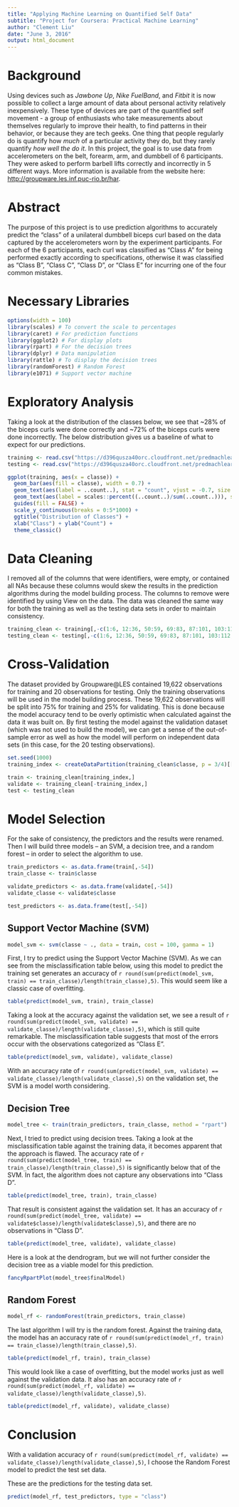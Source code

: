 ```yaml
---
title: "Applying Machine Learning on Quantified Self Data"
subtitle: "Project for Coursera: Practical Machine Learning"
author: "Clement Liu"
date: "June 3, 2016"
output: html_document
---
```


# Background

Using devices such as *Jawbone Up*, *Nike FuelBand*, and *Fitbit* it is now possible to collect a large amount of data about personal activity relatively inexpensively. These type of devices are part of the quantified self movement - a group of enthusiasts who take measurements about themselves regularly to improve their health, to find patterns in their behavior, or because they are tech geeks. One thing that people regularly do is quantify how *much* of a particular activity they do, but they rarely quantify *how well the do it*. In this project, the goal is to use data from accelerometers on the belt, forearm, arm, and dumbbell of 6 participants. They were asked to perform barbell lifts correctly and incorrectly in 5 different ways. More information is available from the website here: [http://groupware.les.inf.puc-rio.br/har](http://groupware.les.inf.puc-rio.br/har).

# Abstract

The purpose of this project is to use prediction algorithms to accurately predict the "class" of a unilateral dumbbell biceps curl based on the data captured by the accelerometers worn by the experiment participants. For each of the 6 participants, each curl was classified as "Class A" for being performed exactly according to specifications, otherwise it was classified as "Class B", "Class C", "Class D", or "Class E" for incurring one of the four common mistakes.

# Necessary Libraries

```r
options(width = 100)
library(scales) # To convert the scale to percentages
library(caret) # For prediction functions 
library(ggplot2) # For display plots
library(rpart) # For the decision trees
library(dplyr) # Data manipulation
library(rattle) # To display the decision trees
library(randomForest) # Random Forest
library(e1071) # Support vector machine
```

# Exploratory Analysis

Taking a look at the distribution of the classes below, we see that ~28% of the biceps curls were done correctly and ~72% of the biceps curls were done incorrectly. The below distribution gives us a baseline of what to expect for our predictions.

```r
training <- read.csv("https://d396qusza40orc.cloudfront.net/predmachlearn/pml-training.csv")
testing <- read.csv("https://d396qusza40orc.cloudfront.net/predmachlearn/pml-testing.csv")

ggplot(training, aes(x = classe)) +
  geom_bar(aes(fill = classe), width = 0.7) +
  geom_text(aes(label = ..count..), stat = "count", vjust = -0.7, size = 4) +
  geom_text(aes(label = scales::percent((..count..)/sum(..count..))), stat = "count", vjust = 1.3, size = 4) +
  guides(fill = FALSE) +
  scale_y_continuous(breaks = 0:5*1000) +
  ggtitle("Distribution of Classes") +
  xlab("Class") + ylab("Count") +
  theme_classic()
```

# Data Cleaning

I removed all of the columns that were identifiers, were empty, or contained all NAs because these columns would skew the results in the prediction algorithms during the model building process. The columns to remove were identified by using View on the data. The data was cleaned the same way for both the training as well as the testing data sets in order to maintain consistency.

```r
training_clean <- training[,-c(1:6, 12:36, 50:59, 69:83, 87:101, 103:112, 125:139, 141:150)]
testing_clean <- testing[,-c(1:6, 12:36, 50:59, 69:83, 87:101, 103:112, 125:139, 141:150)]
```

# Cross-Validation

The dataset provided by Groupware@LES contained 19,622 observations for training and 20 observations for testing. Only the training observations will be used in the model building process. These 19,622 observations will be split into 75% for training and 25% for validating. This is done because the model accuracy tend to be overly optimistic when calculated against the data it was built on. By first testing the model against the validation dataset (which was not used to build the model), we can get a sense of the out-of-sample error as well as how the model will perform on independent data sets (in this case, for the 20 testing observations).

```r
set.seed(1000)
training_index <- createDataPartition(training_clean$classe, p = 3/4)[[1]]

train <- training_clean[training_index,]
validate <- training_clean[-training_index,]
test <- testing_clean
```

# Model Selection

For the sake of consistency, the predictors and the results were renamed. Then I will build three models -- an SVM, a decision tree, and a random forest -- in order to select the algorithm to use.

```r
train_predictors <- as.data.frame(train[,-54])
train_classe <- train$classe

validate_predictors <- as.data.frame(validate[,-54])
validate_classe <- validate$classe

test_predictors <- as.data.frame(test[,-54])
```

## Support Vector Machine (SVM)

```r
model_svm <- svm(classe ~ ., data = train, cost = 100, gamma = 1)
```

First, I try to predict using the Support Vector Machine (SVM). As we can see from the misclassification table below, using this model to predict the training set generates an accuracy of `r round(sum(predict(model_svm, train) == train_classe)/length(train_classe),5)`. This would seem like a classic case of overfitting.

```r
table(predict(model_svm, train), train_classe)
```

Taking a look at the accuracy against the validation set, we see a result of `r round(sum(predict(model_svm, validate) == validate_classe)/length(validate_classe),5)`, which is still quite remarkable. The misclassification table suggests that most of the errors occur with the observations categorized as "Class E".

```r
table(predict(model_svm, validate), validate_classe)
```

With an accuracy rate of `r round(sum(predict(model_svm, validate) == validate_classe)/length(validate_classe),5)` on the validation set, the SVM is a model worth considering.

## Decision Tree

```r
model_tree <- train(train_predictors, train_classe, method = "rpart")
```

Next, I tried to predict using decision trees. Taking a look at the misclassification table against the training data, it becomes apparent that the approach is flawed. The accuracy rate of `r round(sum(predict(model_tree, train) == train_classe)/length(train_classe),5)` is significantly below that of the SVM. In fact, the algorithm does not capture any observations into "Class D".

```r
table(predict(model_tree, train), train_classe)
```

That result is consistent against the validation set. It has an accuracy of `r round(sum(predict(model_tree, validate) == validate$classe)/length(validate$classe),5)`, and there are no observations in "Class D".

```r
table(predict(model_tree, validate), validate_classe)
```

Here is a look at the dendrogram, but we will not further consider the decision tree as a viable model for this prediction.

```r
fancyRpartPlot(model_tree$finalModel)
```

## Random Forest

```r
model_rf <- randomForest(train_predictors, train_classe)
```

The last algorithm I will try is the random forest. Against the training data, the model has an accuracy rate of `r round(sum(predict(model_rf, train) == train_classe)/length(train_classe),5)`. 

```r
table(predict(model_rf, train), train_classe)
```

This would look like a case of overfitting, but the model works just as well against the validation data. It also has an accuracy rate of `r round(sum(predict(model_rf, validate) == validate_classe)/length(validate_classe),5)`.

```r
table(predict(model_rf, validate), validate_classe)
```

# Conclusion

With a validation accuracy of `r round(sum(predict(model_rf, validate) == validate_classe)/length(validate_classe),5)`, I choose the Random Forest model to predict the test set data.

These are the predictions for the testing data set.

```r
predict(model_rf, test_predictors, type = "class")
```

